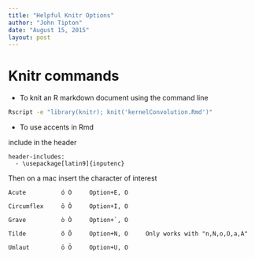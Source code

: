 ```yaml
---
title: "Helpful Knitr Options"
author: "John Tipton"
date: "August 15, 2015"
layout: post
---
```


# Knitr commands 
* To knit an R markdown document using the command line 
```bash
Rscript -e "library(knitr); knit('kernelConvolution.Rmd')"
```

* To use accents in Rmd

include in the header

```
header-includes:
  - \usepackage[latin9]{inputenc}
```

Then on a mac insert the character of interest

```
Acute          ó Ó     Option+E, O 

Circumflex     ô Ô     Option+I, O

Grave          ò Ò     Option+`, O	

Tilde          õ Õ     Option+N, O     Only works with "n,N,o,O,a,A"

Umlaut         ö Ö     Option+U, O
```
	

